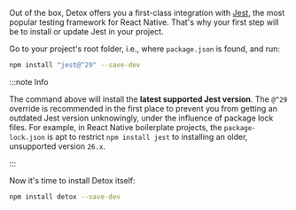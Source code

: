 Out of the box, Detox offers you a first-class integration with [Jest](https://jestjs.io), the most popular testing framework for React Native. That's why your first step will be to install or update Jest in your project.

Go to your project's root folder, i.e., where `package.json` is found, and run:

```bash npm2yarn
npm install "jest@^29" --save-dev
```

:::note Info

The command above will install the **latest supported Jest version**. The `@^29` override is recommended in the first place to prevent you from getting an outdated Jest version unknowingly, under the influence of package lock files. For example, in React Native boilerplate projects, the `package-lock.json` is apt to restrict `npm install jest` to installing an older, unsupported version `26.x`.

:::

Now it's time to install Detox itself:

```bash npm2yarn
npm install detox --save-dev
```
